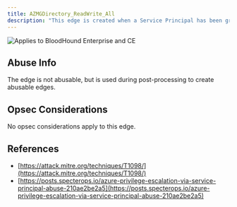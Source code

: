 ```yaml
---
title: AZMGDirectory_ReadWrite_All
description: "This edge is created when a Service Principal has been granted the Directory.ReadWrite.All edge."
---
```


<img noZoom src="/assets/enterprise-AND-community-edition-pill-tag.svg" alt="Applies to BloodHound Enterprise and CE"/>


## Abuse Info

The edge is not abusable, but is used during post-processing to create abusable edges.

## Opsec Considerations

No opsec considerations apply to this edge.

## References

* [https://attack.mitre.org/techniques/T1098/](https://attack.mitre.org/techniques/T1098/)
* [https://posts.specterops.io/azure-privilege-escalation-via-service-principal-abuse-210ae2be2a5](https://posts.specterops.io/azure-privilege-escalation-via-service-principal-abuse-210ae2be2a5)
